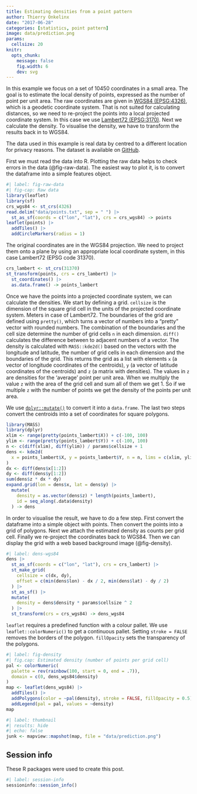```yaml
---
title: Estimating densities from a point pattern
author: Thierry Onkelinx
date: "2017-06-28"
categories: [statistics, point pattern]
image: data/prediction.png
params:
  cellsize: 20
knitr: 
  opts_chunk:
    message: false
    fig.width: 6
    dev: svg
---
```


In this example we focus on a set of 10450 coordinates in a small area.
The goal is to estimate the local density of points, expressed as the number of point per unit area.
The raw coordinates are given in [WGS84 (EPSG:4326)](https://epsg.io/4326), which is a geodetic coordinate system. 
That is not suited for calculating distances, so we need to re-project the points into a local projected coordinate system.
In this case we use [Lambert72 (EPSG:3170)](https://epsg.io/31370).
Next we calculate the density.
To visualise the density, we have to transform the results back in to WGS84. 

The data used in this example is real data by centred to a different location for privacy reasons.
The dataset is available on [GitHub](https://github.com/ThierryO/my_blog/tree/master/data/20170628).

First we must read the data into R.
Plotting the raw data helps to check errors in the data (@fig-raw-data).
The easiest way to plot it, is to convert the dataframe into a simple features object.

```r
#| label: fig-raw-data
#| fig-cap: Raw data
library(leaflet)
library(sf)
crs_wgs84 <- st_crs(4326)
read.delim("data/points.txt", sep = " ") |>
  st_as_sf(coords = c("lon", "lat"), crs = crs_wgs84) -> points
leaflet(points) |>
  addTiles() |>
  addCircleMarkers(radius = 1)
```

The original coordinates are in the WGS84 projection.
We need to project them onto a plane by using an appropriate local coordinate system, in this case Lambert72 (EPSG code 31370).

```r
crs_lambert <- st_crs(31370)
st_transform(points, crs = crs_lambert) |>
  st_coordinates() |>
  as.data.frame() -> points_lambert
```

Once we have the points into a projected coordinate system, we can calculate the densities.
We start by defining a grid.
`cellsize` is the dimension of the square grid cell in the units of the projected coordinate system.
Meters in case of Lambert72.
The boundaries of the grid are defined using `pretty()`, which turns a vector of numbers into a "pretty" vector with rounded numbers.
The combination of the boundaries and the cell size determine the number of grid cells `n` in each dimension.
`diff()` calculates the difference between to adjacent numbers of a vector.
The density is calculated with `MASS::kde2d()` based on the vectors with the longitude and latitude, the number of grid cells in each dimension and the boundaries of the grid.
This returns the grid as a list with elements `x` (a vector of longitude coordinates of the centroids), `y` (a vector of latitude coordinates of the centroids) and `z` (a matrix with densities).
The values in `z` are densities for the 'average' point per unit area.
When we multiply the value `z` with the area of the grid cell and sum all of them we get 1.
So if we multiple `z` with the number of points we get the density of the points per unit area.

We use [`dplyr::mutate()`](http://dplyr.tidyverse.org/) to convert it into a `data.frame`.
The last two steps convert the centroids into a set of coordinates for square polygons.

```r
library(MASS)
library(dplyr)
xlim <- range(pretty(points_lambert$X)) + c(-100, 100)
ylim <- range(pretty(points_lambert$Y)) + c(-100, 100)
n <- c(diff(xlim), diff(ylim)) / params$cellsize + 1
dens <- kde2d(
  x = points_lambert$X, y = points_lambert$Y, n = n, lims = c(xlim, ylim)
)
dx <- diff(dens$x[1:2])
dy <- diff(dens$y[1:2])
sum(dens$z * dx * dy)
expand.grid(lon = dens$x, lat = dens$y) |>
  mutate(
    density = as.vector(dens$z) * length(points_lambert),
    id = seq_along(.data$density)
  ) -> dens
```

In order to visualise the result, we have to do a few step.
First convert the dataframe into a simple object with points.
Then convert the points into a grid of polygons.
Next we attach the estimated density as counts per grid cell.
Finally we re-project the coordinates back to WGS84.
Then we can display the grid with a web based background image (@fig-density).

```r
#| label: dens-wgs84
dens |>
  st_as_sf(coords = c("lon", "lat"), crs = crs_lambert) |>
  st_make_grid(
    cellsize = c(dx, dy),
    offset = c(min(dens$lon) - dx / 2, min(dens$lat) - dy / 2)
  ) |>
  st_as_sf() |>
  mutate(
    density = dens$density * params$cellsize ^ 2
  ) |>
  st_transform(crs = crs_wgs84) -> dens_wgs84
```

`leaflet` requires a predefined function with a colour pallet.
We use `leaflet::colorNumeric()` to get a continuous pallet.
Setting `stroke = FALSE` removes the borders of the polygon.
`fillOpacity` sets the transparency of the polygons.

```r
#| label: fig-density
#| fig.cap: Estimated density (number of points per grid cell)
pal <- colorNumeric(
  palette = rev(rainbow(100, start = 0, end = .7)),
  domain = c(0, dens_wgs84$density)
)
map <- leaflet(dens_wgs84) |>
  addTiles() |>
  addPolygons(color = ~pal(density), stroke = FALSE, fillOpacity = 0.5) |>
  addLegend(pal = pal, values = ~density)
map
```

```r
#| label: thumbnail
#| results: hide
#| echo: false
junk <- mapview::mapshot(map, file = "data/prediction.png")
```


## Session info

These R packages were used to create this post.

```r
#| label: session-info
sessioninfo::session_info()
```
